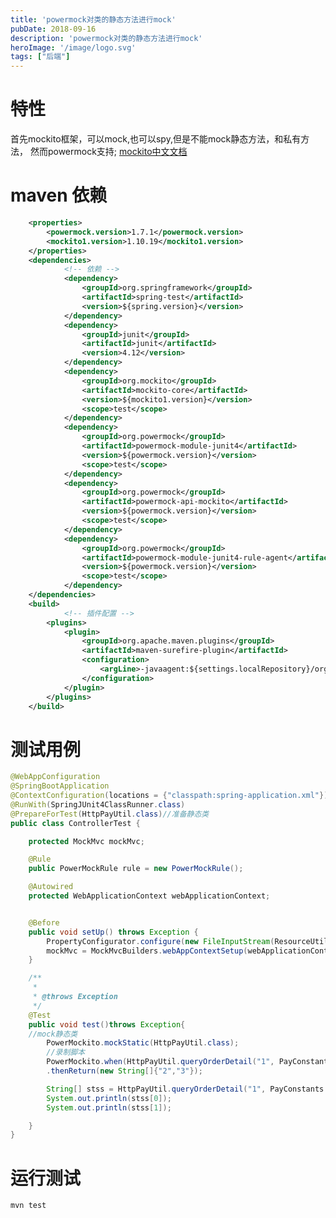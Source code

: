 ```yaml
---
title: 'powermock对类的静态方法进行mock'
pubDate: 2018-09-16
description: 'powermock对类的静态方法进行mock'
heroImage: '/image/logo.svg'
tags: ["后端"]
---
```


# 特性
首先mockito框架，可以mock,也可以spy,但是不能mock静态方法，和私有方法，
然而powermock支持;
[mockito中文文档][1]

# maven 依赖
```xml
    <properties>
        <powermock.version>1.7.1</powermock.version>
        <mockito1.version>1.10.19</mockito1.version>
    </properties>
    <dependencies>
            <!-- 依赖 -->
            <dependency>
                <groupId>org.springframework</groupId>
                <artifactId>spring-test</artifactId>
                <version>${spring.version}</version>
            </dependency>
            <dependency>
                <groupId>junit</groupId>
                <artifactId>junit</artifactId>
                <version>4.12</version>
            </dependency>
            <dependency>
                <groupId>org.mockito</groupId>
                <artifactId>mockito-core</artifactId>
                <version>${mockito1.version}</version>
                <scope>test</scope>
            </dependency>
            <dependency>
                <groupId>org.powermock</groupId>
                <artifactId>powermock-module-junit4</artifactId>
                <version>${powermock.version}</version>
                <scope>test</scope>
            </dependency>
            <dependency>
                <groupId>org.powermock</groupId>
                <artifactId>powermock-api-mockito</artifactId>
                <version>${powermock.version}</version>
                <scope>test</scope>
            </dependency>
            <dependency>
                <groupId>org.powermock</groupId>
                <artifactId>powermock-module-junit4-rule-agent</artifactId>
                <version>${powermock.version}</version>
                <scope>test</scope>
            </dependency>
    </dependencies>
    <build>
            <!-- 插件配置 -->
        <plugins>
            <plugin>
                <groupId>org.apache.maven.plugins</groupId>
                <artifactId>maven-surefire-plugin</artifactId>
                <configuration>
                    <argLine>-javaagent:${settings.localRepository}/org/powermock/powermock-module-javaagent/1.7.1/powermock-module-javaagent-1.7.1.jar -XX:-UseSplitVerifier</argLine>
                </configuration>
            </plugin>
        </plugins>
    </build>

```

# 测试用例
```java
@WebAppConfiguration
@SpringBootApplication
@ContextConfiguration(locations = {"classpath:spring-application.xml"})
@RunWith(SpringJUnit4ClassRunner.class)
@PrepareForTest(HttpPayUtil.class)//准备静态类
public class ControllerTest {

    protected MockMvc mockMvc;

    @Rule
    public PowerMockRule rule = new PowerMockRule();

    @Autowired
    protected WebApplicationContext webApplicationContext;


    @Before
    public void setUp() throws Exception {
        PropertyConfigurator.configure(new FileInputStream(ResourceUtils.getFile(ResourceUtils.CLASSPATH_URL_PREFIX+"log4j.properties")));
        mockMvc = MockMvcBuilders.webAppContextSetup(webApplicationContext).build();
    }

    /**
     *
     * @throws Exception
     */
    @Test
    public void test()throws Exception{
    //mock静态类
        PowerMockito.mockStatic(HttpPayUtil.class);
        //录制脚本
        PowerMockito.when(HttpPayUtil.queryOrderDetail("1", PayConstants.PaySource.WEAPP))
        .thenReturn(new String[]{"2","3"});

        String[] stss = HttpPayUtil.queryOrderDetail("1", PayConstants.PaySource.WEAPP);
        System.out.println(stss[0]);
        System.out.println(stss[1]);

    }
}
```

# 运行测试
```shell
mvn test
```

[1]: https://github.com/hehonghui/mockito-doc-zh/blob/master/mr.simple.md
